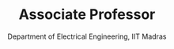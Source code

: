 ---
order: 3
slug: prof-pradeep-kiran-sarvepalli
metadesc: Dr. Pradeep Kiran Sarvepalli is a Faculty of School of Engg. & Science at IIT Madras Zanzibar. Learn More.
name: Dr. Pradeep Kiran Sarvepalli
img: Prof-Pradeep-Kiran.jpeg
title: Associate Professor 
subtitle: Department of Electrical Engineering, IIT Madras
type: Visiting Faculty
year: 2024
link: https://www.ee.iitm.ac.in/faculty/profile/sarvepalli
---